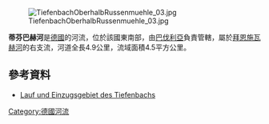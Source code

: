 {{Coord|49.43302|N|12.59661|E|display=title}}

[[Image:TiefenbachOberhalbRussenmuehle_03.jpg|right]]

'''蒂芬巴赫河'''是[[德國|德國]]的河流，位於該國東南部，由[[巴伐利亞|巴伐利亞]]負責管轄，屬於[[拜恩施瓦赫河|拜恩施瓦赫河]]的右支流，河道全長4.9公里，流域面積4.5平方公里。

==參考資料==
* [https://geoportal.bayern.de/bayernatlas/index.html?bgLayer=tk&X=5478159.96&Y=4542203.34&zoom=10&lang=de&topic=ba&layers_visibility=false&layers=e528a2a8-44e7-46e9-9069-1a8295b113b5&catalogNodes=122 Lauf und Einzugsgebiet des Tiefenbachs]

{{Germany-geo-stub}}
[[Category:德國河流|Category:德國河流]]
